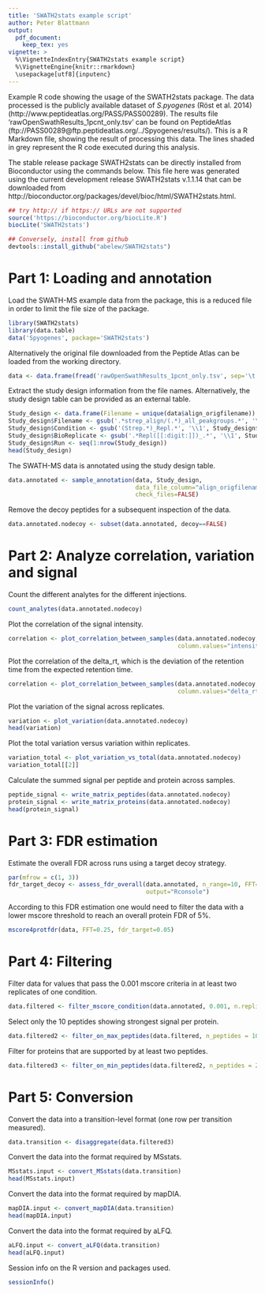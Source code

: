 ```yaml
---
title: 'SWATH2stats example script'
author: Peter Blattmann
output:
  pdf_document:
    keep_tex: yes
vignette: >
  %\VignetteIndexEntry{SWATH2stats example script}
  %\VignetteEngine{knitr::rmarkdown}
  \usepackage[utf8]{inputenc}
---
```


Example R code showing the usage of the SWATH2stats package. The data processed
is the publicly available dataset of *S.pyogenes* (Röst et al. 2014)
(http://www.peptideatlas.org/PASS/PASS00289). The results file
'rawOpenSwathResults\_1pcnt\_only.tsv' can be found on PeptideAtlas
(ftp://PASS00289@ftp.peptideatlas.org/../Spyogenes/results/).
This is a R Markdown file, showing the result of processing this data. The lines
shaded in grey represent the R code executed during this analysis.

The stable release package SWATH2stats can be directly installed from
Bioconductor using the commands below. This file here was generated using the
current development release SWATH2stats v.1.1.14 that can be downloaded from
http://bioconductor.org/packages/devel/bioc/html/SWATH2stats.html.


```r
## try http:// if https:// URLs are not supported
source('https://bioconductor.org/biocLite.R')
biocLite('SWATH2stats')

## Conversely, install from github
devtools::install_github("abelew/SWATH2stats")
```

# Part 1: Loading and annotation

Load the SWATH-MS example data from the package, this is a reduced file in order to limit the file size of the package.

```r
library(SWATH2stats)
library(data.table)
data('Spyogenes', package='SWATH2stats')
```

Alternatively the original file downloaded from the Peptide Atlas can be loaded from the working directory.

```r
data <- data.frame(fread('rawOpenSwathResults_1pcnt_only.tsv', sep='\t', header=TRUE))
```

Extract the study design information from the file names. Alternatively, the study design table can  be provided as an external table.

```r
Study_design <- data.frame(Filename = unique(data$align_origfilename))
Study_design$Filename <- gsub('.*strep_align/(.*)_all_peakgroups.*', '\\1', Study_design$Filename)
Study_design$Condition <- gsub('(Strep.*)_Repl.*', '\\1', Study_design$Filename)
Study_design$BioReplicate <- gsub('.*Repl([[:digit:]])_.*', '\\1', Study_design$Filename)
Study_design$Run <- seq(1:nrow(Study_design))
head(Study_design)
```

The SWATH-MS data is annotated using the study design table.

```r
data.annotated <- sample_annotation(data, Study_design,
                                    data_file_column="align_origfilename",
                                    check_files=FALSE)
```

Remove the decoy peptides for a subsequent inspection of the data.

```r
data.annotated.nodecoy <- subset(data.annotated, decoy==FALSE)
```


\newpage

# Part 2: Analyze correlation, variation and signal
Count the different analytes for the different injections.

```r
count_analytes(data.annotated.nodecoy)
```

Plot the correlation of the signal intensity.

```r
correlation <- plot_correlation_between_samples(data.annotated.nodecoy,
                                                column.values="intensity")
```

Plot the correlation of the delta_rt, which is the deviation of the retention
time from the expected retention time.

```r
correlation <- plot_correlation_between_samples(data.annotated.nodecoy,
                                                column.values="delta_rt")
```

\newpage


Plot the variation of the signal across replicates.

```r
variation <- plot_variation(data.annotated.nodecoy)
head(variation)
```

Plot the total variation versus variation within replicates.

```r
variation_total <- plot_variation_vs_total(data.annotated.nodecoy)
variation_total[[2]]
```

Calculate the summed signal per peptide and protein across samples.

```r
peptide_signal <- write_matrix_peptides(data.annotated.nodecoy)
protein_signal <- write_matrix_proteins(data.annotated.nodecoy)
head(protein_signal)
```

\newpage


# Part 3: FDR estimation
Estimate the overall FDR across runs using a target decoy strategy.

```r
par(mfrow = c(1, 3))
fdr_target_decoy <- assess_fdr_overall(data.annotated, n_range=10, FFT=0.25,
                                       output="Rconsole")
```

According to this FDR estimation one would need to filter the data with a lower mscore threshold to reach an overall protein FDR of 5%.

```r
mscore4protfdr(data, FFT=0.25, fdr_target=0.05)
```

# Part 4: Filtering

Filter data for values that pass the 0.001 mscore criteria in at least two replicates of one condition.

```r
data.filtered <- filter_mscore_condition(data.annotated, 0.001, n.replica = 2)
```

Select only the 10 peptides showing strongest signal per protein.

```r
data.filtered2 <- filter_on_max_peptides(data.filtered, n_peptides = 10)
```

\newpage


Filter for proteins that are supported by at least two peptides.

```r
data.filtered3 <- filter_on_min_peptides(data.filtered2, n_peptides = 2)
```

# Part 5: Conversion
Convert the data into a transition-level format (one row per transition measured).

```r
data.transition <- disaggregate(data.filtered3)
```

Convert the data into the format required by MSstats.

```r
MSstats.input <- convert_MSstats(data.transition)
head(MSstats.input)
```

Convert the data into the format required by mapDIA.

```r
mapDIA.input <- convert_mapDIA(data.transition)
head(mapDIA.input)
```

Convert the data into the format required by aLFQ.

```r
aLFQ.input <- convert_aLFQ(data.transition)
head(aLFQ.input)
```

Session info on the R version and packages used.

```r
sessionInfo()
```

